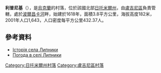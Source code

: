 {{coord|51|10|36|N|28|27|22|E|scale:30000|display=title}}

'''利普尼基'''（{{lang-uk|Липники}}），是[[烏克蘭|烏克蘭]]的村落，位於該國北部[[日托米爾州|日托米爾州]]，由[[盧吉尼區|盧吉尼區]]負責管轄，處於[[波爾昌卡河|波爾昌卡河]]畔，始建於1618年，面積3.8平方公里，海拔高度182米，2001年人口1,643，人口密度每平方公里432.37人。

==參考資料== 
* [http://lipniky.narod.ru/simple.html Історія села Липники]{{Wayback|url=http://lipniky.narod.ru/simple.html |date=20160304234933 }}
* [http://weather.in.ua/ua/zhitomirskaja/13380 Погода в селі Липники]{{Wayback|url=http://weather.in.ua/ua/zhitomirskaja/13380 |date=20111219123236 }}

{{DEFAULTSORT:Липники}}
[[Category:日托米爾州村落|Category:日托米爾州村落]]
[[Category:盧吉尼區村落|Category:盧吉尼區村落]]


{{Zhytomyr-geo-stub}}